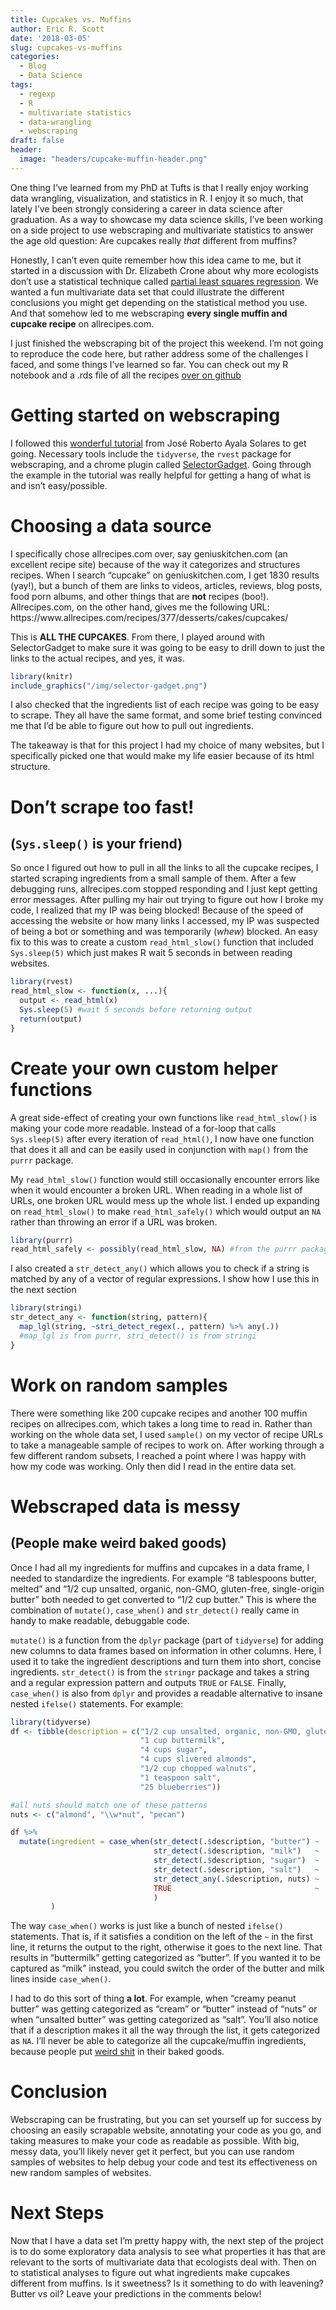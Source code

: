 ```yaml
---
title: Cupcakes vs. Muffins
author: Eric R. Scott
date: '2018-03-05'
slug: cupcakes-vs-muffins
categories:
  - Blog
  - Data Science
tags:
  - regexp
  - R
  - multivariate statistics
  - data-wrangling
  - webscraping
draft: false
header:
  image: "headers/cupcake-muffin-header.png"
---
```


One thing I've learned from my PhD at Tufts is that I really enjoy working data wrangling, visualization, and statistics in R.  I enjoy it so much, that lately I've been strongly considering a career in data science after graduation.  As a way to showcase my data science skills, I've been working on a side project to use webscraping and multivariate statistics to answer the age old question: Are cupcakes really *that* different from muffins?

Honestly, I can't even quite remember how this idea came to me, but it started in a discussion with Dr. Elizabeth Crone about why more ecologists don't use a statistical technique called [partial least squares regression](https://en.wikipedia.org/wiki/Partial_least_squares_regression).  We wanted a fun multivariate data set that could illustrate the different conclusions you might get depending on the statistical method you use. And that somehow led to me webscraping **every single muffin and cupcake recipe** on allrecipes.com.

I just finished the webscraping bit of the project this weekend. I'm not going to reproduce the code here, but rather address some of the challenges I faced, and some things I've learned so far.  You can check out my R notebook and a .rds file of all the recipes [over on github](https://github.com/Aariq/cupcakes-vs-muffins)

# Getting started on webscraping
I followed this [wonderful tutorial](https://towardsdatascience.com/web-scraping-tutorial-in-r-5e71fd107f32) from José Roberto Ayala Solares to get going. Necessary tools include the `tidyverse`, the `rvest` package for webscraping, and a chrome plugin called [SelectorGadget](http://selectorgadget.com/).  Going through the example in the tutorial was really helpful for getting a hang of what is and isn't easy/possible.

# Choosing a data source
I specifically chose allrecipes.com over, say geniuskitchen.com (an excellent recipe site) because of the way it categorizes and structures recipes.  When I search "cupcake" on geniuskitchen.com, I get 1830 results (yay!), but a bunch of them are links to videos, articles, reviews, blog posts, food porn albums, and other things that are **not** recipes (boo!).  Allrecipes.com, on the other hand, gives me the following URL: https://www.allrecipes.com/recipes/377/desserts/cakes/cupcakes/

This is **ALL THE CUPCAKES**.  From there, I played around with SelectorGadget to make sure it was going to be easy to drill down to just the links to the actual recipes, and yes, it was.

```r
library(knitr)
include_graphics("/img/selector-gadget.png")
```
I also checked that the ingredients list of each recipe was going to be easy to scrape.  They all have the same format, and some brief testing convinced me that I'd be able to figure out how to pull out ingredients.

The takeaway is that for this project I had my choice of many websites, but I specifically picked one that would make my life easier because of its html structure.

# Don't scrape too fast! 
## (`Sys.sleep()` is your friend)
So once I figured out how to pull in all the links to all the cupcake recipes, I started scraping ingredients from a small sample of them.  After a few debugging runs, allrecipes.com stopped responding and I just kept getting error messages.  After pulling my hair out trying to figure out how I broke my code, I realized that my IP was being blocked!  Because of the speed of accessing the website or how many links I accessed, my IP was suspected of being a bot or something and was temporarily (*whew*) blocked.  An easy fix to this was to create a custom `read_html_slow()` function that included `Sys.sleep(5)` which just makes R wait 5 seconds in between reading websites. 

```r
library(rvest)
read_html_slow <- function(x, ...){
  output <- read_html(x)
  Sys.sleep(5) #wait 5 seconds before returning output
  return(output)
}
```

# Create your own custom helper functions
A great side-effect of creating your own functions like `read_html_slow()` is making your code more readable. Instead of a for-loop that calls `Sys.sleep(5)` after every iteration of `read_html()`, I now have one function that does it all and can be easily used in conjunction with `map()` from the `purrr` package.

My `read_html_slow()` function would still occasionally encounter errors like when it would encounter a broken URL.  When reading in a whole list of URLs, one broken URL would mess up the whole list. I ended up expanding on `read_html_slow()` to make `read_html_safely()` which would output an `NA` rather than throwing an error if a URL was broken.

```r
library(purrr)
read_html_safely <- possibly(read_html_slow, NA) #from the purrr package
```

I also created a `str_detect_any()` which allows you to check if a string is matched by any of a vector of regular expressions.  I show how I use this in the next section

```r
library(stringi)
str_detect_any <- function(string, pattern){
  map_lgl(string, ~stri_detect_regex(., pattern) %>% any(.)) 
  #map_lgl is from purrr, stri_detect() is from stringi
}
```

# Work on random samples
There were something like 200 cupcake recipes and another 100 muffin recipes on allrecipes.com, which takes a long time to read in.  Rather than working on the whole data set, I used `sample()` on my vector of recipe URLs to take a manageable sample of recipes to work on.  After working through a few different random subsets, I reached a point where I was happy with how my code was working.  Only then did I read in the entire data set.

# Webscraped data is messy 
## (People make weird baked goods)
Once I had all my ingredients for muffins and cupcakes in a data frame, I needed to standardize the ingredients.  For example "8 tablespoons butter, melted" and "1/2 cup unsalted, organic, non-GMO, gluten-free, single-origin butter" both needed to get converted to "1/2 cup butter."  This is where the combination of `mutate()`, `case_when()` and `str_detect()` really came in handy to make readable, debuggable code.

`mutate()` is a function from the `dplyr` package (part of `tidyverse`) for adding new columns to data frames based on information in other columns.  Here, I used it to take the ingredient descriptions and turn them into short, concise ingredients.  `str_detect()` is from the `stringr` package and takes a string and a regular expression pattern and outputs `TRUE` or `FALSE`.  Finally, `case_when()` is also from `dplyr` and provides a readable alternative to insane nested `ifelse()` statements.  For example:

```r
library(tidyverse)
df <- tibble(description = c("1/2 cup unsalted, organic, non-GMO, gluten-free, single-origin butter",
                             "1 cup buttermilk",
                             "4 cups sugar",
                             "4 cups slivered almonds",
                             "1/2 cup chopped walnuts",
                             "1 teaspoon salt",
                             "25 blueberries"))

#all nuts should match one of these patterns
nuts <- c("almond", "\\w*nut", "pecan")

df %>%
  mutate(ingredient = case_when(str_detect(.$description, "butter") ~  "butter",
                                str_detect(.$description, "milk")   ~  "milk",
                                str_detect(.$description, "sugar")  ~  "sugar",
                                str_detect(.$description, "salt")   ~  "salt",
                                str_detect_any(.$description, nuts) ~  "nut",
                                TRUE                                ~  as.character(NA)
                                )
         )
```

The way `case_when()` works is just like a bunch of nested `ifelse()` statements.  That is, if it satisfies a condition on the left of the `~` in the first line, it returns the output to the right, otherwise it goes to the next line.  That results in "buttermilk" getting categorized as "butter".  If you wanted it to be captured as "milk" instead, you could switch the order of the butter and milk lines inside `case_when()`.  

I had to do this sort of thing **a lot**.  For example, when "creamy peanut butter" was getting categorized as "cream" or "butter" instead of "nuts" or when "unsalted butter" was getting categorized as "salt".  You'll also notice that if a description makes it all the way through the list, it gets categorized as `NA`.  I'll never be able to categorize all the cupcake/muffin ingredients, because people put [weird shit](https://www.allrecipes.com/recipe/215561/peanut-butter-bacon-cupcake/) in their baked goods.

# Conclusion
Webscraping can be frustrating, but you can set yourself up for success by choosing an easily scrapable website, annotating your code as you go, and taking measures to make your code as readable as possible.  With big, messy data, you'll likely never get it perfect, but you can use random samples of websites to help debug your code and test its effectiveness on new random samples of websites.

# Next Steps
Now that I have a data set I'm pretty happy with, the next step of the project is to do some exploratory data analysis to see what properties it has that are relevant to the sorts of multivariate data that ecologists deal with.  Then on to statistical analyses to figure out what ingredients make cupcakes different from muffins.  Is it sweetness?  Is it something to do with leavening?  Butter vs oil?  Leave your predictions in the comments below!